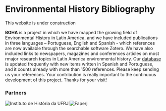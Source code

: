 
# Environmental History Bibliography

<Callout type="warning" emoji="⚠️">
  This website is under construction
</Callout>

**BOHA** is a project in which we have mapped the growing field of Environmental History in Latin America, and we have included publications in three languages – Portuguese, English and Spanish - which references are now available through the searchable software Zotero. We have also included links to newspapers, magazines and conferences articles on most rmajor research topics in Latin America environmental history. Our [database](/data) is updated frequently with new items written in Spanish and Portuguese, and it counts already with more than 1500 references. Please keep sending us your references. Your contribution is really important to the continuous development of this project. Thanks for your visit!

### Partners
<Image src="/logo-ih.png" alt="Instituto de História da UFRJ" width={200} height={50} />
<Image src="/logo-faperj.jpeg" alt="Faperj" width={200} height={50} />